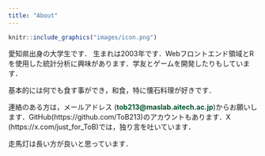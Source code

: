 ```yaml
---
title: "About"
---
```


```r
knitr::include_graphics("images/icon.png")
```

愛知県出身の大学生です． 生まれは2003年です．Webフロントエンド領域とRを使用した統計分析に興味があります．学友とゲームを開発したりもしています．

基本的には何でも食す事ができ，和食，特に懐石料理が好きです．

連絡のある方は，メールアドレス ([**tob213\@maslab.aitech.ac.jp**]{style="color: #00552e;"})からお願いします．GitHub([https://github.com/ToB213](https://github.com/ToB213){.uri style="text-decoration: none"})のアカウントもあります．X ([https://x.com/just_for_ToB](https://x.com/just_for_ToB){.uri style="text-decoration: none;"})では，独り言を吐いています．

走馬灯は長い方が良いと思っています．
